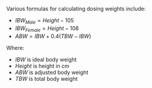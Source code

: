 Various formulas for calculating dosing weights include:

* $IBW_{Male} = Height - 105$
* $IBW_{Female} = Height - 108$
* $ABW = IBW + 0.4(TBW - IBW)$

Where:

* $IBW$ is ideal body weight
* $Height$ is height in cm
* $ABW$ is adjusted body weight
* $TBW$ is total body weight